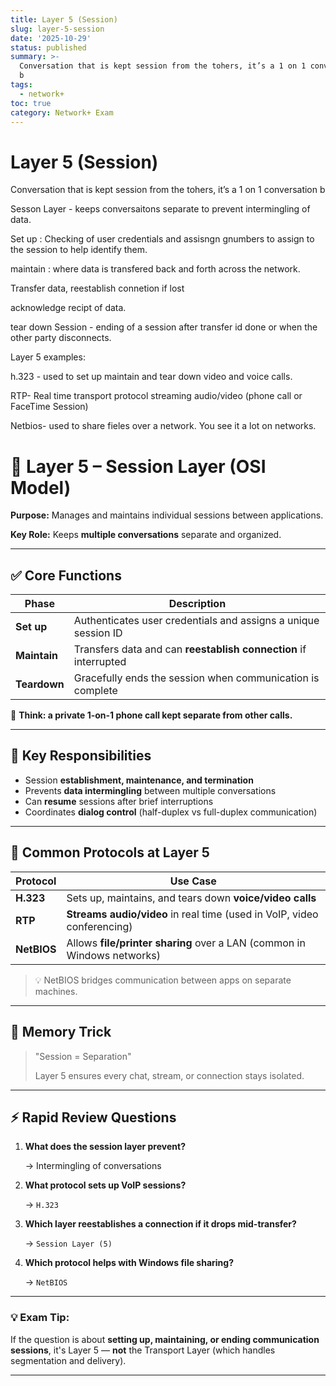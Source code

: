 ```yaml
---
title: Layer 5 (Session)
slug: layer-5-session
date: '2025-10-29'
status: published
summary: >-
  Conversation that is kept session from the tohers, it’s a 1 on 1 conversation
  b
tags:
  - network+
toc: true
category: Network+ Exam
---
```


# Layer 5 (Session)

Conversation that is kept session from the tohers, it’s a 1 on 1 conversation b

Sesson Layer - keeps conversaitons separate to prevent intermingling of data. 

Set up : Checking of user credentials and assisngn gnumbers to assign to the session to help identify them. 

maintain : where data is transfered back and forth across the network.  

Transfer data, reestablish connetion if lost 

acknowledge recipt of data. 

tear down Session - ending of a session after transfer id done or when the other party disconnects. 

Layer 5 examples: 

h.323 - used to set up maintain and tear down video and voice calls. 

RTP- Real time transport protocol streaming audio/video (phone call or FaceTime Session)

Netbios- used to share fieles over a network. You see it a lot on networks. 

# 🔐 Layer 5 – Session Layer (OSI Model)

**Purpose:** Manages and maintains individual sessions between applications.

**Key Role:** Keeps **multiple conversations** separate and organized.

---

## ✅ Core Functions

| Phase | Description |
| --- | --- |
| **Set up** | Authenticates user credentials and assigns a unique session ID |
| **Maintain** | Transfers data and can **reestablish connection** if interrupted |
| **Teardown** | Gracefully ends the session when communication is complete |

🧠 **Think: a private 1-on-1 phone call kept separate from other calls.**

---

## 🎯 Key Responsibilities

- Session **establishment, maintenance, and termination**
- Prevents **data intermingling** between multiple conversations
- Can **resume** sessions after brief interruptions
- Coordinates **dialog control** (half-duplex vs full-duplex communication)

---

## 🔌 Common Protocols at Layer 5

| Protocol | Use Case |
| --- | --- |
| **H.323** | Sets up, maintains, and tears down **voice/video calls** |
| **RTP** | **Streams audio/video** in real time (used in VoIP, video conferencing) |
| **NetBIOS** | Allows **file/printer sharing** over a LAN (common in Windows networks) |

> 💡 NetBIOS bridges communication between apps on separate machines.
> 

---

## 🧠 Memory Trick

> "Session = Separation"
> 
> 
> Layer 5 ensures every chat, stream, or connection stays isolated.
> 

---

## ⚡ Rapid Review Questions

1. **What does the session layer prevent?**
    
    → Intermingling of conversations
    
2. **What protocol sets up VoIP sessions?**
    
    → `H.323`
    
3. **Which layer reestablishes a connection if it drops mid-transfer?**
    
    → `Session Layer (5)`
    
4. **Which protocol helps with Windows file sharing?**
    
    → `NetBIOS`
    

---

### 💡 Exam Tip:

If the question is about **setting up, maintaining, or ending communication sessions**, it's Layer 5 — **not** the Transport Layer (which handles segmentation and delivery).

---
